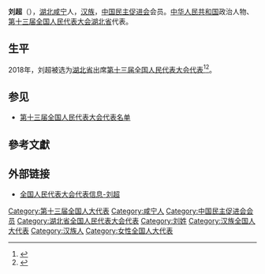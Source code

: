 {{Infobox person
|name=刘超
|birth_date={{birth year and age|1973|6}}
|ancestor=[[湖北|湖北]][[咸宁|咸宁]]
|nationality={{PRC}}
|title=[[全国人大代表|全国人大代表]]
|ethnicity=[[汉族|汉族]]
|gender=女
|party=[[中国民主促进会|中国民主促进会]]
|website=[http://210.82.31.1:8084/delegate/viewDelegate.action?dbid=131554 全国人大代表数据库]
}}
'''刘超'''（{{bd|1973年|6月}}），[[湖北|湖北]][[咸宁|咸宁]]人，[[汉族|汉族]]，[[中国民主促进会|中国民主促进会]]会员。[[中华人民共和国|中华人民共和国]]政治人物、[[第十三届全国人民代表大会|第十三届全国人民代表大会]][[湖北省|湖北省]]代表{{refnest|{{Cite web|url=http://210.82.31.1:8084/delegate/viewDelegate.action?dbid=131554|title=全国人民代表大会代表信息-刘超|accessdate=2020-03-16|work=中国人大网}}}}。

==生平==
2018年，刘超被选为[[湖北省|湖北省]]出席[[第十三届全国人民代表大会|第十三届全国人民代表大会]][[第十三届全国人民代表大会代表|代表]]<ref>{{Cite web|title=中华人民共和国第十三届全国人民代表大会代表名单|url=http://www.gov.cn/xinwen/2018-02/24/content_5268538.htm|accessdate=2020-03-16|work=中国政府网|archive-date=2020-02-28|archive-url=https://web.archive.org/web/20200228133636/http://www.gov.cn/xinwen/2018-02/24/content_5268538.htm|dead-url=no}}</ref><ref>{{Cite web|title=（受权发布）中华人民共和国第十三届全国人民代表大会代表名单-中新网|url=http://www.chinanews.com/gn/2018/02-25/8453959.shtml|accessdate=2021-02-19|work=[[中国新闻网|中国新闻网]]|archive-date=2018-02-27|archive-url=https://web.archive.org/web/20180227031724/http://www.chinanews.com/gn/2018/02-25/8453959.shtml|dead-url=no}}</ref>。

==参见==
* [[第十三届全国人民代表大会代表名单|第十三届全国人民代表大会代表名单]]

==參考文獻==
{{reflist}}

==外部链接==
{{Portal|中国|政治}}
* [http://210.82.31.1:8084/delegate/viewDelegate.action?dbid=131554 全国人民代表大会代表信息-刘超]

[[Category:第十三届全国人大代表|Category:第十三届全国人大代表]]
[[Category:咸宁人|Category:咸宁人]]
[[Category:中国民主促进会会员|Category:中国民主促进会会员]]
[[Category:湖北省全国人民代表大会代表|Category:湖北省全国人民代表大会代表]]
[[Category:刘姓|Category:刘姓]]
[[Category:汉族全国人大代表|Category:汉族全国人大代表]]
[[Category:汉族人|Category:汉族人]]
[[Category:女性全国人大代表|Category:女性全国人大代表]]


{{中国政治人物小作品}}